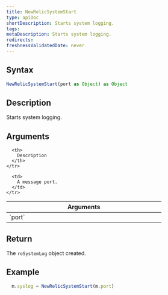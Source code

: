 ```yaml
---
title: NewRelicSystemStart
type: apiDoc
shortDescription: Starts system logging.
tags:
metaDescription: Starts system logging.
redirects:
freshnessValidatedDate: never
---
```


## Syntax

```js
NewRelicSystemStart(port as Object) as Object
```

## Description

Starts system logging.

## Arguments

<table>
  <thead>
    <tr>
      <th width="25%">
        Arguments
      </th>

      <th>
        Description
      </th>
    </tr>
  </thead>

  <tbody>
    <tr>
      <td>
        `port`
      </td>

      <td>
        A message port.
      </td>
    </tr>
  </tbody>
</table>
	
## Return

The `roSystemLog` object created.
	
## Example

```js
  m.syslog = NewRelicSystemStart(m.port)
```